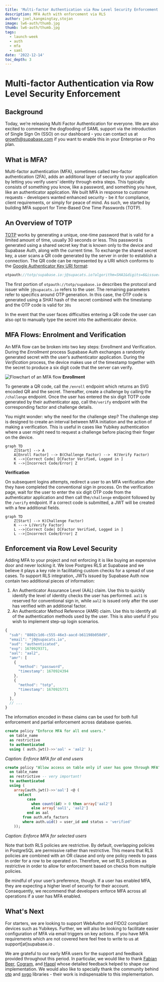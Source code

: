 ```yaml
---
title: 'Multi-factor Authentication via Row Level Security Enforcement'
description: MFA Auth with enforcement via RLS
author: joel,kangmingtay,stojan
image: lw6-auth/thumb.jpg
thumb: lw6-auth/thumb.jpg
tags:
  - launch-week
  - auth
  - mfa
  - saml
date: '2022-12-14'
toc_depth: 3
---
```



# Multi-factor Authentication via Row Level Security Enforcement


## Background

Today, we’re releasing Multi Factor Authentication for everyone. We are also excited to commence the dogfooding of SAML support via the introduction of Single Sign On (SSO) on our dashboard - you can contact us at [growth@supabase.com](mailto:growth@supabase.com) if you want to enable this in your Enterprise or Pro plan.

## What is MFA?

Multi-factor authentication (MFA), sometimes called two-factor authentication (2FA), adds an additional layer of security to your application by letting you verify users’ identity through extra steps. This typically consists of something you know, like a password, and something you have, like an authenticator application. We built MFA in response to customer requests - developers wanted enhanced security - be it for compliance, client requirements, or simply for peace of mind. As such, we started by building MFA support for Time-Based One Time Passwords (TOTP).


## An Overview of TOTP

[TOTP](https://www.rfc-editor.org/rfc/rfc6238) works by generating a unique, one-time password that is valid for a limited amount of time, usually 30 seconds or less. This password is generated using a shared secret key that is known only to the device and Supabase Auth, along with the current time. To exchange the shared secret key, a user scans a QR code generated by the server in order to establish a connection. The QR code can be represented by a URI which conforms to the [Google Authenticator Key URI format](https://github.com/google/google-authenticator/wiki/Key-Uri-Format):

```jsx
otpauth://totp/supabase.io:j@supacats.io?algorithm=SHA1&digits=6&issuer=supabase.io&period=30&secret=BFSXQHFB2BGAZIOQWCDBJUF7B54A52JQ
```

The first portion of  `otpauth://totp/supabase.io` describes the protocol and issuer while `j@supacats.io` refers to the user. The remaining parameters refer to specifics around OTP generation. In this case, the OTP code is generated using a SHA1 hash of the secret combined with the timestamp and the OTP code is valid for `30s`

In the event that the user faces difficulties entering a QR code the user can also opt to manually type the secret into the authenticator device.

## MFA Flows: Enrolment and Verification

An MFA flow can be broken into two key steps: Enrollment and Verification. During the *Enrollment* process Supabase Auth exchanges a randomly generated secret with the user’s authenticator application. During the *Verification* process, the device makes use of the timestamp together with the secret to produce a six digit code that the server can verify.

![Flowchart of an MFA flow](/images/blog/lw6-auth/mfa-flow.png)
**Enrollment**

To generate a QR code, call the `/enroll` endpoint which returns an SVG encoded QR and the secret. Thereafter, create a challenge by calling the `/challenge` endpoint. Once the user has entered the six digit TOTP code generated by their authenticator app, call the`/verify`  endpoint with the corresponding factor and challenge details.

You might wonder: why the need for the challenge step? The challenge step is designed to create an interval between MFA initiation and the action of making a verification. This is useful in cases like Yubikey authentication where a user might need to request a challenge before placing their finger on the device.

```mermaid
graph TD
    Z[Start] --> A
    A[Enroll Factor] --> B(Challenge Factor) -->  K(Verify Factor)
    K -->|Correct Code| D[Factor Verified, Logged in ]
    K -->|Incorrect Code/Error| Z

```

**Verification**

On subsequent logins attempts, redirect a user to an MFA verification after they have completed the conventional sign in process. On the verification page, wait for the user to enter the six digit OTP code from the authenticator application and then call  the`/challenge` endpoint followed by the `/verify` endpoint. If a correct code is submitted, a JWT will be created with a few additional fields.

```mermaid
graph TD
    Z[Start] --> K(Challenge Factor)
    K ---> L(Verify Factor)
    L -->|Correct Code| D[Factor Verified, Logged in ]
    L -->|Incorrect Code/Error| Z

```

## Enforcement via Row Level Security

Adding MFA to your project and not enforcing it is like buying an expensive door and never locking it. We love Postgres RLS at Supabase and we believe it plays a key role in facilitating custom checks for a spread of use cases. To support RLS integration, JWTs issued by Supabase Auth now contain two additional pieces of information:

1. An Authenticator Assurance Level (AAL) claim. Use this to quickly identify the level of identity checks the user has performed. `aal1` is reserved for conventional sign in, while `aal2` is issued only after the user has verified with an additional factor.
2. An Authenticator Method Reference (AMR) claim. Use this to identify all of the authentication methods used by the user. This is also useful if you wish to implement step-up login scenarios.

```jsx
{
  "sub": "8802c1d6-c555-46e3-aacd-b61198b058d9",
  "email": "j0@supacats.io",
  "aud": "authenticated",
  "exp": 1670929371,
  "aal": "aal2",
  "amr": [
    {
      "method": "password",
      "timestamp": 1670924394
    },
    {
      "method": "totp",
      "timestamp": 1670925771
    }
  ],
  // ...
}
````

The information encoded in these claims can be used for both full enforcement and partial enforcement across database queries.

```sql
create policy "Enforce MFA for all end users."
  on table_name
  as restrictive
  to authenticated
  using ( auth.jwt()->>'aal' = 'aal2' );
```

*Caption: Enforce MFA for all end users*

```sql
create policy "Allow access on table only if user has gone through MFA"
  on table_name
  as restrictive -- very important!
  to authenticated
  using (
    array[auth.jwt()->>'aal'] <@ (
      select
          case
            when count(id) > 0 then array['aal2']
            else array['aal1', 'aal2']
          end as aal
        from auth.mfa_factors
        where auth.uid() = user_id and status = 'verified'
    ));
```

*Caption: Enforce MFA for selected users*

Note that both RLS policies are restrictive. By default, overlapping policies in PostgreSQL are permissive rather than restrictive. This means that RLS policies are combined with an OR clause and only one policy needs to pass in order for a row to be operated on. Therefore, we set RLS policies as restrictive in order to allow for enforcement based on checks from multiple policies.

Be mindful of your user’s preference, though. If a user has enabled MFA, they are expecting a higher level of security for their account. Consequently, we recommend that developers enforce MFA across all operations if a user has MFA enabled.


## What's Next

For starters, we are looking to support WebAuthn and FIDO2 compliant devices such as Yubikeys. Further, we will also be looking to facilitate easier configuration of MFA via email triggers on key actions.  If you have MFA requirements which are not covered here feel free to write to us at support[at]supabase.io .

We are grateful to our early MFA users for the support and feedback provided throughout this period. In particular, we would like to thank [Fabian Beer](https://madebyfabian.com), [Cogram](https://www.cogram.com), and [Happl](https://happl.com) whose detailed feedback helped to shape our implementation. We would also like to specially thank the community behind [otp](https://github.com/pquerna/otp) and [svgo](https://github.com/ajstarks/svgo) libraries - their work is indispensable to this implementation.
